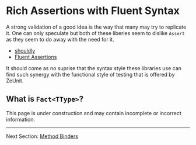 
# Rich Assertions with Fluent Syntax

A strong validation of a good idea is the way that many may try to replicate it.  One can only speculate but both of these liberies seem to dislike `Assert` as they seem to do away with the need for it.

- [shouldly](https://docs.shouldly.org/)
- [Fluent Assertions](https://fluentassertions.com/introduction)

It should come as no suprise that the syntax style these libraries use can find such synergy with the functional style of testing that is offered by ZeUnit.

## What is `Fact<TType>`?

<Warning title="Under Construction" >
    This page is under construction and may contain incomplete or incorrect information.
</Warning>

---

Next Section: [Method Binders](/docs/core-method-binders/)
